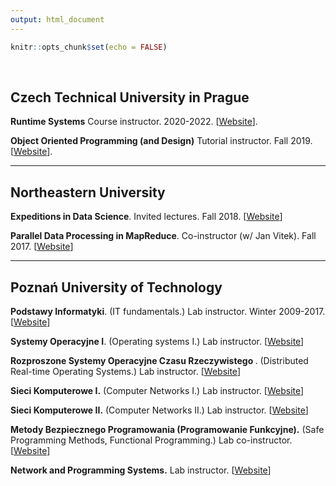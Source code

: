 ```yaml
---
output: html_document
---
```


```r
knitr::opts_chunk$set(echo = FALSE)
```

<br/>

## Czech Technical University in Prague

**Runtime Systems**
Course instructor. 2020-2022.
[[Website](https://courses.fit.cvut.cz/NI-RUN/)].

**Object Oriented Programming (and Design)**
Tutorial instructor. Fall 2019.
[[Website](https://courses.fit.cvut.cz/BI-OOP/)].

<hr/>

## Northeastern University

**Expeditions in Data Science**.
Invited lectures. Fall 2018.
[[Website](http://janvitek.org/events/NEU/6050/)]

**Parallel Data Processing in MapReduce**. 
Co-instructor (w/ Jan Vitek). Fall 2017.
[[Website](http://janvitek.org/pdpmr/f17/)]

<hr/>

## Poznań University of Technology

**Podstawy Informatyki**. 
(IT fundamentals.) 
Lab instructor. Winter 2009-2017. 
[[Website](http://www.cs.put.poznan.pl/ksiek/pi/pi.html)]

**Systemy Operacyjne I**. 
(Operating systems I.)
Lab instructor.
[[Website](http://www.cs.put.poznan.pl/ksiek/sop/sop.html)]

**Rozproszone Systemy Operacyjne Czasu Rzeczywistego **. 
(Distributed Real-time Operating Systems.)
Lab instructor.
[[Website](http://www.cs.put.poznan.pl/ksiek/rsocr/rsocr.html)]

**Sieci Komputerowe I.** 
(Computer Networks I.)
Lab instructor.
[[Website](http://www.cs.put.poznan.pl/ksiek/sk/sk.html)]

**Sieci Komputerowe II.** 
(Computer Networks II.)
Lab instructor.
[[Website](http://www.cs.put.poznan.pl/ksiek/sk2/sk2.html)]

**Metody Bezpiecznego Programowania (Programowanie Funkcyjne).** 
(Safe Programming Methods, Functional Programming.)
Lab co-instructor.
[[Website](http://www.cs.put.poznan.pl/ksiek/fp/fp.html)]

**Network and Programming Systems.**
Lab instructor.
[[Website](http://www.cs.put.poznan.pl/ksiek/naps/naps.html)]


